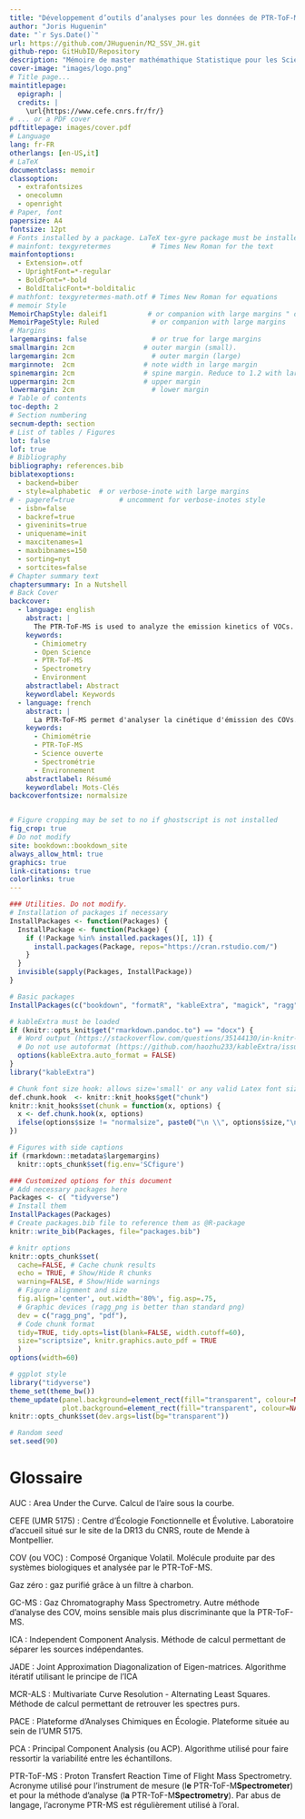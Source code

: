 ```yaml
--- 
title: "Développement d’outils d’analyses pour les données de PTR-ToF-MS"
author: "Joris Huguenin"
date: "`r Sys.Date()`"
url: https://github.com/JHuguenin/M2_SSV_JH.git
github-repo: GitHubID/Repository
description: "Mémoire de master mathémathique Statistique pour les Sciences de la Vie"
cover-image: "images/logo.png"
# Title page...
maintitlepage:
  epigraph: |
  credits: |
    \url{https://www.cefe.cnrs.fr/fr/}
# ... or a PDF cover
pdftitlepage: images/cover.pdf
# Language
lang: fr-FR
otherlangs: [en-US,it]
# LaTeX
documentclass: memoir
classoption:
  - extrafontsizes
  - onecolumn
  - openright
# Paper, font
papersize: A4
fontsize: 12pt
# Fonts installed by a package. LaTeX tex-gyre package must be installed for:
# mainfont: texgyretermes          # Times New Roman for the text
mainfontoptions:
  - Extension=.otf
  - UprightFont=*-regular
  - BoldFont=*-bold
  - BoldItalicFont=*-bolditalic
# mathfont: texgyretermes-math.otf # Times New Roman for equations
# memoir Style
MemoirChapStyle: daleif1          # or companion with large margins " daleif1
MemoirPageStyle: Ruled             # or companion with large margins
# Margins
largemargins: false                # or true for large margins
smallmargin: 2cm                 # outer margin (small).
largemargin: 2cm                   # outer margin (large)
marginnote:  2cm                 # note width in large margin
spinemargin: 2cm                 # spine margin. Reduce to 1.2 with large margins.
uppermargin: 2cm                 # upper margin
lowermargin: 2cm                   # lower margin
# Table of contents
toc-depth: 2
# Section numbering
secnum-depth: section
# List of tables / Figures
lot: false
lof: true
# Bibliography
bibliography: references.bib
biblatexoptions:
  - backend=biber
  - style=alphabetic  # or verbose-inote with large margins
# - pageref=true           # uncomment for verbose-inotes style
  - isbn=false
  - backref=true
  - giveninits=true
  - uniquename=init
  - maxcitenames=1
  - maxbibnames=150
  - sorting=nyt
  - sortcites=false
# Chapter summary text
chaptersummary: In a Nutshell
# Back Cover
backcover:
  - language: english
    abstract: |
      The PTR-ToF-MS is used to analyze the emission kinetics of VOCs. The CEFE laboratory is equipped with such an instrument since 2019. This memoir deals with the exploitation of datasets in the context of chemical ecology. Several experiments are presented as well as the theory of PTR-ToF-MS. The numerical tools are grouped in the R package: proVOC. A particular focus is made on the use of MCR.
    keywords:
      - Chimiometry
      - Open Science
      - PTR-ToF-MS
      - Spectrometry
      - Environment
    abstractlabel: Abstract
    keywordlabel: Keywords
  - language: french
    abstract: |
      La PTR-ToF-MS permet d'analyser la cinétique d'émission des COVs. Le laboratoire CEFE s'est doté d'un tel instrument en fin d'année 2019. Ce mémoire traite de l'exploitation de jeu de données dans le cadre de l'écologie chimique. Plusieurs expériences sont présentées ainsi que la théorie de la PTR-ToF-MS. Les outils numériques sont regroupés dans le package R : proVOC. Un focus particulier est fait sur l'utilisation de la MCR.
    keywords:
      - Chimiométrie
      - PTR-ToF-MS
      - Science ouverte
      - Spectrométrie
      - Environnement
    abstractlabel: Résumé
    keywordlabel: Mots-Clés
backcoverfontsize: normalsize


# Figure cropping may be set to no if ghostscript is not installed
fig_crop: true
# Do not modify
site: bookdown::bookdown_site
always_allow_html: true
graphics: true
link-citations: true
colorlinks: true
---
```


<!-- HTML code necessary for key messages --> 
<img src="images/trombone.png" alt="image" hidden/>

```r
### Utilities. Do not modify.
# Installation of packages if necessary
InstallPackages <- function(Packages) {
  InstallPackage <- function(Package) {
    if (!Package %in% installed.packages()[, 1]) {
      install.packages(Package, repos="https://cran.rstudio.com/")
    }
  }
  invisible(sapply(Packages, InstallPackage))
}

# Basic packages
InstallPackages(c("bookdown", "formatR", "kableExtra", "magick", "ragg"))

# kableExtra must be loaded 
if (knitr::opts_knit$get("rmarkdown.pandoc.to") == "docx") {
  # Word output (https://stackoverflow.com/questions/35144130/in-knitr-how-can-i-test-for-if-the-output-will-be-pdf-or-word)
  # Do not use autoformat (https://github.com/haozhu233/kableExtra/issues/308)
  options(kableExtra.auto_format = FALSE)
}
library("kableExtra")

# Chunk font size hook: allows size='small' or any valid Latex font size in chunk options
def.chunk.hook  <- knitr::knit_hooks$get("chunk")
knitr::knit_hooks$set(chunk = function(x, options) {
  x <- def.chunk.hook(x, options)
  ifelse(options$size != "normalsize", paste0("\n \\", options$size,"\n\n", x, "\n\n \\normalsize"), x)
})

# Figures with side captions
if (rmarkdown::metadata$largemargins)
  knitr::opts_chunk$set(fig.env='SCfigure')
```

```r
### Customized options for this document
# Add necessary packages here
Packages <- c( "tidyverse")
# Install them
InstallPackages(Packages)
# Create packages.bib file to reference them as @R-package
knitr::write_bib(Packages, file="packages.bib")

# knitr options
knitr::opts_chunk$set(
  cache=FALSE, # Cache chunk results
  echo = TRUE, # Show/Hide R chunks
  warning=FALSE, # Show/Hide warnings
  # Figure alignment and size
  fig.align='center', out.width='80%', fig.asp=.75,
  # Graphic devices (ragg_png is better than standard png)
  dev = c("ragg_png", "pdf"),
  # Code chunk format
  tidy=TRUE, tidy.opts=list(blank=FALSE, width.cutoff=60),
  size="scriptsize", knitr.graphics.auto_pdf = TRUE
  )
options(width=60)

# ggplot style
library("tidyverse")
theme_set(theme_bw())
theme_update(panel.background=element_rect(fill="transparent", colour=NA),
             plot.background=element_rect(fill="transparent", colour=NA))
knitr::opts_chunk$set(dev.args=list(bg="transparent"))

# Random seed
set.seed(90)
```


# Glossaire {-}

AUC : Area Under the Curve. Calcul de l'aire sous la courbe. 

CEFE (UMR 5175) : Centre d'Écologie Fonctionnelle et Évolutive. Laboratoire d'accueil situé sur le site de la DR13 du CNRS, route de Mende à Montpellier.  

COV (ou VOC) : Composé Organique Volatil. Molécule produite par des systèmes biologiques et analysée par le PTR-ToF-MS.  

Gaz zéro : gaz purifié grâce à un filtre à charbon.  

GC-MS : Gaz Chromatography Mass Spectrometry. Autre méthode d'analyse des COV, moins sensible mais plus discriminante que la PTR-ToF-MS.  

ICA : Independent Component Analysis. Méthode de calcul permettant de séparer les sources indépendantes. 

JADE : Joint Approximation Diagonalization of Eigen-matrices. Algorithme itératif utilisant le principe de l'ICA

MCR-ALS : Multivariate Curve Resolution - Alternating Least Squares. Méthode de calcul permettant de retrouver les spectres purs. 

PACE : Plateforme d'Analyses Chimiques en Écologie. Plateforme située au sein de l'UMR 5175.  

PCA : Principal Component Analysis (ou ACP). Algorithme utilisé pour faire ressortir la variabilité entre les échantillons.

PTR-ToF-MS : Proton Transfert Reaction Time of Flight Mass Spectrometry. Acronyme utilisé pour l'instrument de mesure (l**e** PTR-ToF-M**Spectrometer**) et pour la méthode d'analyse (l**a** PTR-ToF-M**Spectrometry**). Par abus de langage, l'acronyme PTR-MS est régulièrement utilisé à l'oral.  



<!-- The \mainmatter command marks the beginning of the LaTeX document body--> 
<!-- It must not be deleted-->
\mainmatter
 
